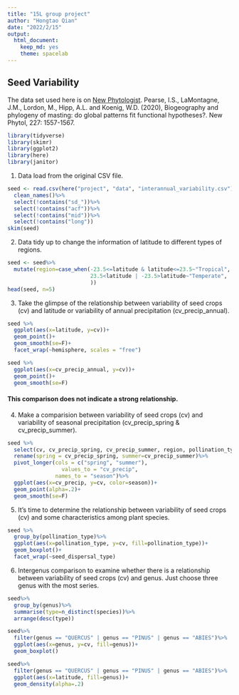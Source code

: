 ```yaml
---
title: "15L group project"
author: "Hongtao Qian"
date: "2022/2/15"
output:
  html_document: 
    keep_md: yes
    theme: spacelab
---
```


## Seed Variability
The data set used here is on [New Phytologist](https://nph.onlinelibrary.wiley.com/doi/10.1111/nph.16617). Pearse, I.S., LaMontagne, J.M., Lordon, M., Hipp, A.L. and Koenig, W.D. (2020), Biogeography and phylogeny of masting: do global patterns fit functional hypotheses?. New Phytol, 227: 1557-1567. 
```r
library(tidyverse)
library(skimr)
library(ggplot2)
library(here)
library(janitor)
```

1. Data load from the original CSV file. 
```r
seed <- read.csv(here("project", "data", "interannual_variability.csv"))%>%
  clean_names()%>%
  select(!contains("sd_"))%>%
  select(!contains("acf"))%>%
  select(!contains("mid"))%>%
  select(!contains("long"))
skim(seed)
```
2. Data tidy up to change the information of latitude to different types of regions. 
```r
seed <- seed%>%
  mutate(region=case_when(-23.5<=latitude & latitude<=23.5~"Tropical", 
                          23.5<latitude | -23.5>latitude~"Temperate", 
                          ))
head(seed, n=5)
```


3. Take the glimpse of the relationship between variability of seed crops (cv) and latitude or variability of annual precipitation (cv_precip_annual). 
```r
seed %>%
  ggplot(aes(x=latitude, y=cv))+
  geom_point()+
  geom_smooth(se=F)+
  facet_wrap(~hemisphere, scales = "free")
```

```r
seed %>%
  ggplot(aes(x=cv_precip_annual, y=cv))+
  geom_point()+
  geom_smooth(se=F)
```
#### This comparison does not indicate a strong relationship. 

4. Make a comparision between variability of seed crops (cv) and variability of seasonal precipitation (cv_precip_spring & cv_precip_summer). 
```r
seed %>%
  select(cv, cv_precip_spring, cv_precip_summer, region, pollination_type, seed_dispersal_type)%>%
  rename(spring = cv_precip_spring, summer=cv_precip_summer)%>%
  pivot_longer(cols = c("spring", "summer"),
                 values_to = "cv_precip", 
               names_to = "season")%>%
  ggplot(aes(x=cv_precip, y=cv, color=season))+
  geom_point(alpha=.2)+
  geom_smooth(se=F)
```

5. It's time to determine the relationship between variability of seed crops (cv) and some characteristics among plant species. 
```r
seed %>%
  group_by(pollination_type)%>%
  ggplot(aes(x=pollination_type, y=cv, fill=pollination_type))+
  geom_boxplot()+
  facet_wrap(~seed_dispersal_type)
```

6. Intergenus comparison to examine whether there is a relationship between variability of seed crops (cv) and genus. Just choose three genus with the most series. 
```r
seed%>%
  group_by(genus)%>%
  summarise(type=n_distinct(species))%>%
  arrange(desc(type))
```
```r
seed%>%
  filter(genus == "QUERCUS" | genus == "PINUS" | genus == "ABIES")%>%
  ggplot(aes(x=genus, y=cv, fill=genus))+
  geom_boxplot()
```
```r
seed%>%
  filter(genus == "QUERCUS" | genus == "PINUS" | genus == "ABIES")%>%
  ggplot(aes(x=latitude, fill=genus))+
  geom_density(alpha=.2)
```


